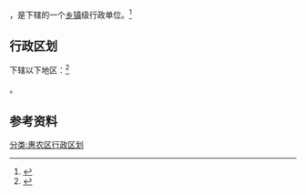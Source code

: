 {{中国乡级行政区|64/02/05/401/000}}

'''{{PAGENAMEBASE}}'''，是{{PRC admin/fullname|64/02/05/401/000|3}}下辖的一个[[乡镇|乡镇]]级行政单位。<ref>{{PRC admin/ref sgc|{{PRC admin/parent|64/02/05/401/000}}}}</ref>

== 行政区划 ==

{{PAGENAMEBASE}}下辖以下地区：<ref>{{PRC admin/ref sgc|64/02/05/401/000}}</ref>

{{PRC admin/children|64/02/05/401/000}}。

== 参考资料 ==

{{reflist}}

{{行政区划小作品}}
{{惠农区行政区划}}
[[分类:惠农区行政区划|分类:惠农区行政区划]]